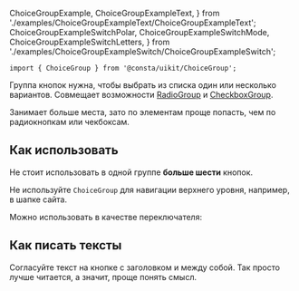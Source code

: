   ChoiceGroupExample,
  ChoiceGroupExampleText,
} from './examples/ChoiceGroupExampleText/ChoiceGroupExampleText';
  ChoiceGroupExampleSwitchPolar,
  ChoiceGroupExampleSwitchMode,
  ChoiceGroupExampleSwitchLetters,
} from './examples/ChoiceGroupExampleSwitch/ChoiceGroupExampleSwitch';

```tsx
import { ChoiceGroup } from '@consta/uikit/ChoiceGroup';
```

Группа кнопок нужна, чтобы выбрать из списка один или несколько вариантов.
Совмещает возможности [RadioGroup](##LIBS.STAND/stand:uikit-components-radiogroup-stable) и
[CheckboxGroup](##LIBS.STAND/stand:uikit-components-checkboxgroup-stable).

Занимает больше места, зато по элементам проще попасть, чем по радиокнопкам
или чекбоксам.

<ChoiceGroupExample />

## Как использовать

Не стоит использовать в одной группе **больше шести** кнопок.

Не используйте `ChoiceGroup` для навигации верхнего уровня, например, в шапке сайта.

Можно использовать в качестве переключателя:

<ChoiceGroupExampleSwitchPolar />
<ChoiceGroupExampleSwitchLetters />
<ChoiceGroupExampleSwitchMode />

## Как писать тексты

Согласуйте текст на кнопке с заголовком и между собой. Так просто лучше читается, а значит, проще понять смысл.

<ChoiceGroupExampleText />
